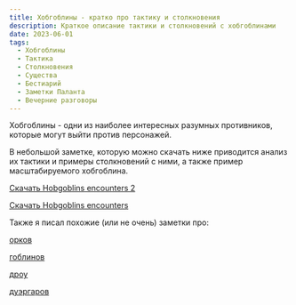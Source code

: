 ```yaml
---
title: Хобгоблины - кратко про тактику и столкновения
description: Краткое описание тактики и столкновений с хобгоблинами
date: 2023-06-01
tags:
  - Хобгоблины
  - Тактика
  - Столкновения
  - Существа
  - Бестиарий
  - Заметки Паланта
  - Вечерние разговоры
---
```


Хобгоблины - одни из наиболее интересных разумных противников, которые могут выйти против персонажей.

В небольшой заметке, которую можно скачать ниже приводится анализ их тактики и примеры столкновений с ними, а также пример масштабируемого хобгоблина.

[Скачать Hobgoblins encounters 2](https://cyborgsandmages.com/files/downloads/Hobgoblins-encounters-2.pdf)

[Скачать Hobgoblins encounters](https://cyborgsandmages.com//files/downloads/Hobgoblins-encounters.docx)

Также я писал похожие (или не очень) заметки про:

[орков](https://cyborgsandmages.com/posts/articles/orcs-tactics-lore-encounters)

[гоблинов]()

[дроу]()

[дуэргаров]()